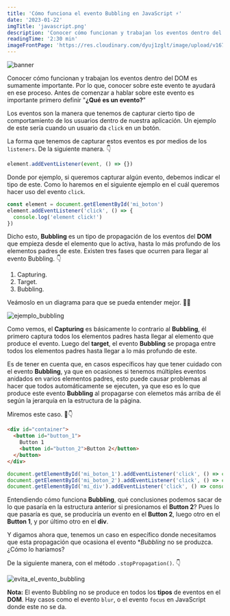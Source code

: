 ```yaml
---
title: 'Cómo funciona el evento Bubbling en JavaScript ⚡'
date: '2023-01-22'
imgTitle: 'javascript.png'
description: 'Conocer cómo funcionan y trabajan los eventos dentro del DOM es sumamente importante. Por lo que, conocer sobre este evento te ayudará en ese proceso.'
readingTime: '2:30 min'
imageFrontPage: 'https://res.cloudinary.com/dyuj1zglt/image/upload/v1675727299/publicaciones%20del%20blog/jdklfovyvkkzgnhidaw3.png'
---
```


![banner](https://res.cloudinary.com/dyuj1zglt/image/upload/v1675727299/publicaciones%20del%20blog/jdklfovyvkkzgnhidaw3.png)

Conocer cómo funcionan y trabajan los eventos dentro del DOM es sumamente importante. Por lo que, conocer sobre este evento te ayudará en ese proceso.
Antes de comenzar a hablar sobre este evento es importante primero definir "**¿Qué es un evento?**"

Los eventos son la manera que tenemos de capturar cierto tipo de comportamiento de los usuarios dentro de nuestra aplicación. Un ejemplo de este sería
cuando un usuario da `click` en un botón.

La forma que tenemos de capturar estos eventos es por medios de los `listeners`. De la siguiente manera. 👇

```js
element.addEventListener(event, () => {})
```

Donde por ejemplo, si queremos capturar algún evento, debemos indicar el tipo de este. Como lo haremos en el siguiente ejemplo en el cuál
queremos hacer uso del evento `click`.

```js
const element = document.getElementById('mi_boton')
element.addEventListener('click', () => {
  console.log('element click!')
})
```

Dicho esto, **Bubbling** es un tipo de propagación de los eventos del **DOM** que empieza desde el elemento que lo activa, hasta lo más profundo de los elementos padres de este. 
Existen tres fases que ocurren para llegar al evento Bubbling. 👇

1. Capturing.
2. Target.
3. Bubbling.

Veámoslo en un diagrama para que se pueda entender mejor. 👨‍🏫

![ejemplo_bubbling](/img/posts/como_funciona_el_evento_bubbling_en_JavaScript/estructura.png)

Como vemos, el **Capturing** es básicamente lo contrario al **Bubbling**, él primero captura todos los elementos padres hasta llegar al elemento que produce el evento. 
Luego del **target**, el evento **Bubbling** se propaga entre todos los elementos padres hasta llegar a lo más profundo de este.

Es de tener en cuenta que, en casos específicos hay que tener cuidado con el evento **Bubbling**, ya que en ocasiones si tenemos múltiples eventos anidados
en varios elementos padres, esto puede causar problemas al hacer que todos automáticamente se ejecuten, ya que eso es lo que produce este evento **Bubbling** al propagarse
con elemetos más arriba de él según la jerarquía en la estructura de la página.

Miremos este caso. 👀👇

```html
<div id="container">
  <button id="button_1">
    Button 1
    <button id="button_2">Button 2</button>
  </button>
</div>
```

```js
document.getElementById('mi_boton_1').addEventListener('click', () => console.log('boton 1 clicado!'))
document.getElementById('mi_boton_2').addEventListener('click', () => console.log('boton 2 clicado!'))
document.getElementById('mi_div').addEventListener('click', () => console.log('div clicado!'))
```

Entendiendo cómo funciona **Bubbling**, qué conclusiones podemos sacar de lo que pasaría en la estructura anterior si presionamos el **Button 2**?
Pues lo que pasaría es que, se produciría un evento en el **Button 2**, luego otro en el **Button 1**, y por último otro en el **div**.

Y digamos ahora que, tenemos un caso en específico donde necesitamos que esta propagación que ocasiona el evento **Bubbling* no se produzca. ¿Cómo lo haríamos?

De la siguiente manera, con el método `.stopPropagation()`. 👇

![evita_el_evento_bubbling](/img/posts/como_funciona_el_evento_bubbling_en_JavaScript/code.png)

**Nota:** El evento Bubbling no se produce en todos los **tipos** de eventos en el **DOM**. Hay casos como el evento `blur`, o el evento `focus` en JavaScript 
donde este no se da.